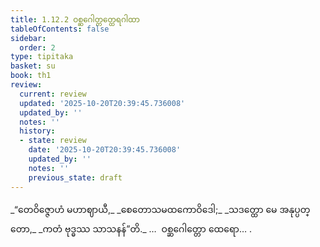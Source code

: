```yaml
---
title: 1.12.2 ဝစ္ဆဂေါတ္တတ္ထေရဂါထာ
tableOfContents: false
sidebar:
  order: 2
type: tipitaka
basket: su
book: th1
review:
  current: review
  updated: '2025-10-20T20:39:45.736008'
  updated_by: ''
  notes: ''
  history:
  - state: review
    date: '2025-10-20T20:39:45.736008'
    updated_by: ''
    notes: ''
    previous_state: draft
---
```



<DynamicBreadcrumb />


<ReviewStatus review={frontmatter.review} showDetails={true} />

<HypothesisAnnotation frontmatter={frontmatter} />

<Division number="112" book="th1" e="ch" v="19" p="244">

<Paragraph number="251" type="verses" book="th1">
_“တေဝိဇ္ဇောဟံ မဟာဈာယီ,_  
_စေတောသမထကောဝိဒေါ;_  
_သဒတ္ထော မေ အနုပ္ပတ္တော,_  
_ကတံ ဗုဒ္ဓဿ သာသနန်”တိ._  


</Paragraph>
</Division>

<Paragraph number="252" type="center" book="th1">
…  ဝစ္ဆဂေါတ္တော ထေရော… .
</Paragraph>